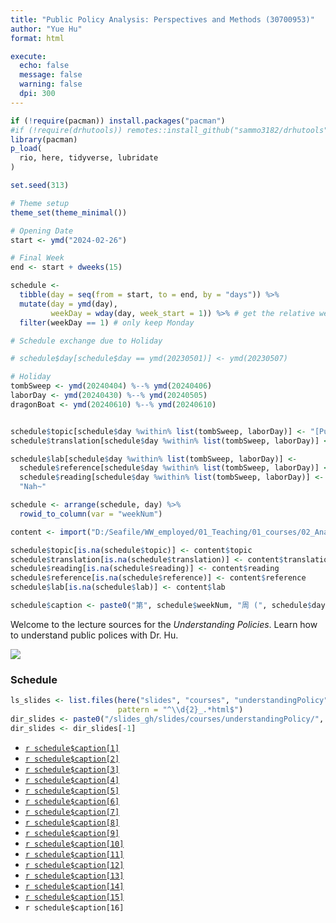 ---
title: "Public Policy Analysis: Perspectives and Methods (30700953)"
author: "Yue Hu"
format: html

execute:
  echo: false
  message: false
  warning: false
  dpi: 300
---

```{r setup, include=FALSE}
if (!require(pacman)) install.packages("pacman")
#if (!require(drhutools)) remotes::install_github("sammo3182/drhutools")
library(pacman)
p_load(
  rio, here, tidyverse, lubridate
)

set.seed(313)

# Theme setup
theme_set(theme_minimal())
```

```{r calendar, include=FALSE}
# Opening Date
start <- ymd("2024-02-26")

# Final Week
end <- start + dweeks(15) 

schedule <-
  tibble(day = seq(from = start, to = end, by = "days")) %>%
  mutate(day = ymd(day),
         weekDay = wday(day, week_start = 1)) %>% # get the relative week number
  filter(weekDay == 1) # only keep Monday

# Schedule exchange due to Holiday

# schedule$day[schedule$day == ymd(20230501)] <- ymd(20230507)

# Holiday
tombSweep <- ymd(20240404) %--% ymd(20240406)
laborDay <- ymd(20240430) %--% ymd(20240505)
dragonBoat <- ymd(20240610) %--% ymd(20240610)


schedule$topic[schedule$day %within% list(tombSweep, laborDay)] <- "[Public Holiday]"
schedule$translation[schedule$day %within% list(tombSweep, laborDay)] <- "[哗啦啦，休假啦！]"

schedule$lab[schedule$day %within% list(tombSweep, laborDay)] <- 
  schedule$reference[schedule$day %within% list(tombSweep, laborDay)] <- 
  schedule$reading[schedule$day %within% list(tombSweep, laborDay)] <- 
  "Nah~"

schedule <- arrange(schedule, day) %>% 
  rowid_to_column(var = "weekNum")

content <- import("D:/Seafile/WW_employed/01_Teaching/01_courses/02_Analysis_of_Public_Policy/schedule_editable.xlsx")

schedule$topic[is.na(schedule$topic)] <- content$topic
schedule$translation[is.na(schedule$translation)] <- content$translation
schedule$reading[is.na(schedule$reading)] <- content$reading
schedule$reference[is.na(schedule$reference)] <- content$reference
schedule$lab[is.na(schedule$lab)] <- content$lab

schedule$caption <- paste0("第", schedule$weekNum, "周 (", schedule$day, "): ", schedule$translation, " (", schedule$topic, ")")

```

Welcome to the lecture sources for the *Understanding Policies*. Learn how to understand public polices with Dr. Hu.

![](https://drhuyue.site:10002/sammo3182/figure/goodluck.gif){fig-align="center"}

### Schedule

```{r slides}
ls_slides <- list.files(here("slides", "courses", "understandingPolicy"), 
                        pattern = "^\\d{2}_.*html$")
dir_slides <- paste0("/slides_gh/slides/courses/understandingPolicy/", ls_slides)
dir_slides <- dir_slides[-1]
```


- [`r schedule$caption[1]`](`r dir_slides[1]`)
- [`r schedule$caption[2]`](`r dir_slides[2]`)
- [`r schedule$caption[3]`](`r dir_slides[3]`)
- [`r schedule$caption[4]`](`r dir_slides[4]`)
- [`r schedule$caption[5]`](`r dir_slides[5]`)
- [`r schedule$caption[6]`](`r dir_slides[6]`)
- [`r schedule$caption[7]`](`r dir_slides[7]`)
- [`r schedule$caption[8]`](`r dir_slides[8]`)
- [`r schedule$caption[9]`](`r dir_slides[9]`)
- [`r schedule$caption[10]`](`r dir_slides[10]`)
- [`r schedule$caption[11]`](`r dir_slides[11]`)
- [`r schedule$caption[12]`](`r dir_slides[12]`)
- [`r schedule$caption[13]`](`r dir_slides[13]`)
- [`r schedule$caption[14]`](`r dir_slides[14]`)
- [`r schedule$caption[15]`](`r dir_slides[15]`)
- `r schedule$caption[16]`